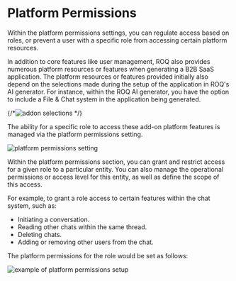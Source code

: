 
# Platform Permissions

Within the platform permissions settings, you can regulate access based on roles, or prevent a user with a specific role from accessing certain platform resources.

In addition to core features like user management, ROQ also provides numerous platform resources or features when generating a B2B SaaS application. The platform resources or features provided initially also depend on the selections made during the setup of the application in ROQ's AI generator. For instance, within the ROQ AI generator, you have the option to include a File & Chat system in the application being generated.  

{/*![addon selections](/addons-selections.png) */}

The ability for a specific role to access these add-on platform features is managed via the platform permissions setting.

![platform permissions setting](/platform-permissions-role-setting.png)

Within the platform permissions section, you can grant and restrict access for a given role to a particular entity. You can also manage the operational permissions or access level for this entity, as well as define the scope of this access.

For example, to grant a role access to certain features within the chat system, such as:
- Initiating a conversation.
- Reading other chats within the same thread.
- Deleting chats.
- Adding or removing other users from the chat.

The platform permissions for the role would be set as follows:

![example of platform permissions setup](/platform-permissions-role-setting-example.png)





